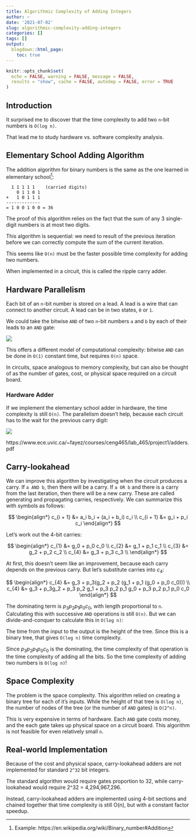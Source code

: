 ```yaml
---
title: Algorithmic Complexity of Adding Integers
author: ~
date: '2021-07-02'
slug: algorithmic-complexity-adding-integers
categories: []
tags: []
output:
  blogdown::html_page:
    toc: true
---
```


```r
knitr::opts_chunk$set(
  echo = FALSE, warning = FALSE, message = FALSE,
  results = "show", cache = FALSE, autodep = FALSE, error = TRUE
)
```

## Introduction

It surprised me to discover that the time complexity to add
two `n`-bit numbers is `O(log n)`.

That lead me to study hardware vs. software complexity
analysis.


## Elementary School Adding Algorithm

The addition algorithm for binary numbers is the same as the
one learned in elementary school^[Example: https://en.wikipedia.org/wiki/Binary_number#Addition]:

```
  1 1 1 1 1    (carried digits)
    0 1 1 0 1
+   1 0 1 1 1
-------------
= 1 0 0 1 0 0 = 36
```

The proof of this algorithm relies on the fact that the sum of any
3 single-digit numbers is at most two digits.

This algorithm is sequential: we need to result of the previous
iteration before we can correctly compute the
sum of the current iteration.

This seems like `O(n)` must be the faster possible time complexity
for adding two numbers.

When implemented in a circuit, this is called the ripple carry adder.

## Hardware Parallelism

Each bit of an `n`-bit number is stored on a lead. A lead is a wire
that can connect to another circuit. A lead can be in two states, `0`
or `1`.

We could take the bitwise `AND` of two `n`-bit numbers `a` and `b`
by each of their leads to an `AND` gate:

![](bitwise-and.JPG)

This offers a different model of computational complexity: bitwise
`AND` can be done in `O(1)` constant time, but requires `O(n)` space.

In circuits, space analogous to memory complexity, but can also
be thought of as the number of gates, cost, or physical space required
on a circuit board.

### Hardware Adder

If we implement the elementary school adder in hardware,
the time complexity is still `O(n)`. The parallelism doesn't
help, because each circuit has to the wait for the previous
carry digit:

![](circuit-adder.JPG)


https://www.ece.uvic.ca/~fayez/courses/ceng465/lab_465/project1/adders.pdf


## Carry-lookahead

We can improve this algorithm by investigating when the circuit produces a carry.
If `a AND b`, then there will be a carry. If `a OR b` and there is a carry from
the last iteration, then there will be a new carry. These are called
generating and propagating carries, respectively. We can summarize this
with symbols as follows:

$$
\begin{align*}
c_{i + 1} &= a_i b_i + (a_i + b_i) c_i \\
c_{i + 1} &= g_i + p_i c_i
\end{align*}
$$

Let's work out the 4-bit carries:

$$
\begin{align*}
c_{1} &= g_0 + p_0 c_0 \\
c_{2} &= g_1 + p_1 c_1 \\
c_{3} &= g_2 + p_2 c_2 \\
c_{4} &= g_3 + p_3 c_3 \\
\end{align*}
$$

At first, this doesn't seem like an improvement, because each
carry depends on the previous carry. But let's substitute
carries into $c_4$:

$$
\begin{align*}
c_{4} &= g_3 + p_3(g_2 + p_2 (g_1 + p_1 (g_0 + p_0 c_0))) \\
c_{4} &= g_3 + p_3g_2 + p_3 p_2 g_1 + p_3 p_2 p_1 g_0 + p_3 p_2 p_1 p_0 c_0
\end{align*}
$$


The dominating term is $p_3 p_2 p_1 p_0 c_0$,
with length proportional to `n`. Calculating this with
successive `AND` operations is still `O(n)`. But we can
divide-and-conquer to calculate this in `O(log n)`:


The time from the input to the output is the height of the tree.
Since this is a binary tree, that gives `O(log n)` time complexity.

Since $p_3 p_2 p_1 p_0 c_0$ is the dominating, the time complexity
of that operation is the time complexity of adding all the bits.
So the time complexity of adding two numbers is `O(log n)`!

## Space Complexity

The problem is the space complexity. This algorithm relied
on creating a binary tree for each of it's inputs. While
the height of that tree is `O(log n)`, the number of nodes of the tree
(or the number of `AND` gates) is `O(2^n)`.

This is very expensive in terms of hardware. Each `AND` gate costs
money, and the each gate takes up physical space on a circuit board.
This algorithm is not feasible for even relatively small `n`.

## Real-world Implementation

Because of the cost and physical space, carry-lookahead adders
are not implemented for standard `2^32` bit integers.

The standard algorithm would require gates proportion to 32, while
carry-lookahead would require 2^32 = 4,294,967,296.

Instead, carry-lookahead adders are implemented using 4-bit sections
and chained together that time complexity is still O(n),
but with a constant factor speedup.
